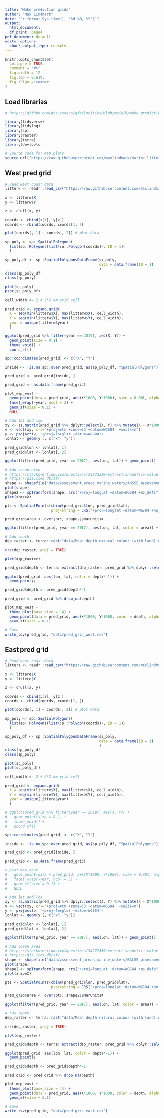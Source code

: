 ```yaml
---
title: "Make prediction grids"
author: "Max Lindmark"
date: "`r format(Sys.time(), '%d %B, %Y')`"
output:
  html_document:
  df_print: paged
pdf_document: default
editor_options: 
  chunk_output_type: console
---
```


```r
knitr::opts_chunk$set(
  collapse = TRUE,
  comment = "#>",
  fig.width = 12,
  fig.asp = 0.618,
  fig.align ='center'
)
```

## Load libraries

```r
# https://github.com/pbs-assess/gfvelocities/blob/main/R/make_prediction_grid.R

library(tidyverse)
library(tidylog)
library(sp)
library(raster)
library(terra)
library(devtools)

# Source code for map plots
source_url("https://raw.githubusercontent.com/maxlindmark/marine-litter/main/R/functions/map-plot.R")
```

## West pred grid

```r
# Read west coast data
litterw <- readr::read_csv("https://raw.githubusercontent.com/maxlindmark/marine-litter/main/data/west_coast_litter.csv")

x <- litterw$X
y <- litterw$Y

z <- chull(x, y)

coords <- cbind(x[z], y[z])
coords <- rbind(coords, coords[1, ])

plot(coords[, 1] ~ coords[, 2]) # plot data

sp_poly <- sp::SpatialPolygons(
  list(sp::Polygons(list(sp::Polygon(coords)), ID = 1))
  )

sp_poly_df <- sp::SpatialPolygonsDataFrame(sp_poly,
                                           data = data.frame(ID = 1)
                                           )
class(sp_poly_df)
class(sp_poly)

plot(sp_poly)
plot(sp_poly_df)

cell_width <- 2 # 2*2 km grid cell

pred_grid <- expand.grid(
  X = seq(min(litterw$X), max(litterw$X), cell_width),
  Y = seq(min(litterw$Y), max(litterw$Y), cell_width),
  year = unique(litterw$year)
  )

ggplot(pred_grid %>% filter(year == 2019), aes(X, Y)) +
  geom_point(size = 0.1) +
  theme_void() +
  coord_sf()

sp::coordinates(pred_grid) <- c("X", "Y")

inside <- !is.na(sp::over(pred_grid, as(sp_poly_df, "SpatialPolygons")))

pred_grid <- pred_grid[inside, ]

pred_grid <- as.data.frame(pred_grid)

plot_map_west +
  geom_point(data = pred_grid, aes(X*1000, Y*1000), size = 0.001, alpha = 0.5) +
  facet_wrap(~year, ncol = 3) +
  geom_sf(size = 0.1) +
  NULL

# Add lat and lon
xy <- as.matrix(pred_grid %>% dplyr::select(X, Y) %>% mutate(X = X*1000, Y = Y*1000))
v <- vect(xy, crs="+proj=utm +zone=33 +datum=WGS84  +units=m")
y <- project(v, "+proj=longlat +datum=WGS84")
lonlat <- geom(y)[, c("x", "y")]

pred_grid$lon <- lonlat[, 1]
pred_grid$lat <- lonlat[, 2]

ggplot(filter(pred_grid, year == 2017), aes(lon, lat)) + geom_point()

# Add ocean area
# https://stackoverflow.com/questions/34272309/extract-shapefile-value-to-point-with-r
# https://gis.ices.dk/sf/
shape <- shapefile("data/assessment_areas_marine_waters/ANSSE_assessmentareas_20181116.shp")
plot(shape)
shape2 <- spTransform(shape, crs("+proj=longlat +datum=WGS84 +no_defs"))
plot(shape2)

pts <- SpatialPoints(cbind(pred_grid$lon, pred_grid$lat), 
                     proj4string = CRS("+proj=longlat +datum=WGS84 +no_defs"))

pred_grid$area <- over(pts, shape2)$MarUnitID

ggplot(filter(pred_grid, year == 2017), aes(lon, lat, color = area)) + geom_point()

# Add depth
dep_raster <- terra::rast("data/Mean depth natural colour (with land).nc")

crs(dep_raster, proj = TRUE)

plot(dep_raster)

pred_grid$depth <- terra::extract(dep_raster, pred_grid %>% dplyr::select(lon, lat))$elevation

ggplot(pred_grid, aes(lon, lat, color = depth*-1)) + 
  geom_point()

pred_grid$depth <- pred_grid$depth*-1

pred_grid <- pred_grid %>% drop_na(depth)

plot_map_west + 
  theme_plot(base_size = 14) +
  geom_point(data = pred_grid, aes(X*1000, Y*1000, color = depth, alpha = area)) +
  geom_sf(size = 0.1)

# Save
write_csv(pred_grid, "data/pred_grid_west.csv")
```

## East pred grid

```r
# Read east coast data
littere <- readr::read_csv("https://raw.githubusercontent.com/maxlindmark/marine-litter/main/data/east_coast_litter.csv")

x <- littere$X
y <- littere$Y

z <- chull(x, y)

coords <- cbind(x[z], y[z])
coords <- rbind(coords, coords[1, ])

plot(coords[, 1] ~ coords[, 2]) # plot data

sp_poly <- sp::SpatialPolygons(
  list(sp::Polygons(list(sp::Polygon(coords)), ID = 1))
  )

sp_poly_df <- sp::SpatialPolygonsDataFrame(sp_poly,
                                           data = data.frame(ID = 1)
                                           )
class(sp_poly_df)
class(sp_poly)

plot(sp_poly)
plot(sp_poly_df)

cell_width <- 2 # 2*2 km grid cell

pred_grid <- expand.grid(
  X = seq(min(littere$X), max(littere$X), cell_width),
  Y = seq(min(littere$Y), max(littere$Y), cell_width),
  year = unique(littere$year)
  )

# ggplot(pred_grid %>% filter(year == 2019), aes(X, Y)) +
#   geom_point(size = 0.1) +
#   theme_void() +
#   coord_sf()

sp::coordinates(pred_grid) <- c("X", "Y")

inside <- !is.na(sp::over(pred_grid, as(sp_poly_df, "SpatialPolygons")))

pred_grid <- pred_grid[inside, ]

pred_grid <- as.data.frame(pred_grid)

# plot_map_east +
#   geom_point(data = pred_grid, aes(X*1000, Y*1000), size = 0.001, alpha = 0.5) +
#   facet_wrap(~year, ncol = 3) +
#   geom_sf(size = 0.1) +
#   NULL

# Add lat and lon
xy <- as.matrix(pred_grid %>% dplyr::select(X, Y) %>% mutate(X = X*1000, Y = Y*1000))
v <- vect(xy, crs="+proj=utm +zone=33 +datum=WGS84  +units=m")
y <- project(v, "+proj=longlat +datum=WGS84")
lonlat <- geom(y)[, c("x", "y")]

pred_grid$lon <- lonlat[, 1]
pred_grid$lat <- lonlat[, 2]

ggplot(filter(pred_grid, year == 2017), aes(lon, lat)) + geom_point()

# Add ocean area
# https://stackoverflow.com/questions/34272309/extract-shapefile-value-to-point-with-r
# https://gis.ices.dk/sf/
shape <- shapefile("data/assessment_areas_marine_waters/BALSE_assessmentareas_20181116.shp")
plot(shape)
shape2 <- spTransform(shape, crs("+proj=longlat +datum=WGS84 +no_defs"))
plot(shape2)

pts <- SpatialPoints(cbind(pred_grid$lon, pred_grid$lat), 
                     proj4string = CRS("+proj=longlat +datum=WGS84 +no_defs"))

pred_grid$area <- over(pts, shape2)$MarUnitID

ggplot(filter(pred_grid, year == 2017), aes(lon, lat, color = area)) + geom_point()

# Add depth
dep_raster <- terra::rast("data/Mean depth natural colour (with land).nc")

crs(dep_raster, proj = TRUE)

plot(dep_raster)

pred_grid$depth <- terra::extract(dep_raster, pred_grid %>% dplyr::select(lon, lat))$elevation

ggplot(pred_grid, aes(lon, lat, color = depth*-1)) + 
  geom_point()

pred_grid$depth <- pred_grid$depth*-1

pred_grid <- pred_grid %>% drop_na(depth)

plot_map_east + 
  theme_plot(base_size = 14) +
  geom_point(data = pred_grid, aes(X*1000, Y*1000, color = depth, alpha = area)) +
  geom_sf(size = 0.1)

# Save
write_csv(pred_grid, "data/pred_grid_east.csv")
```